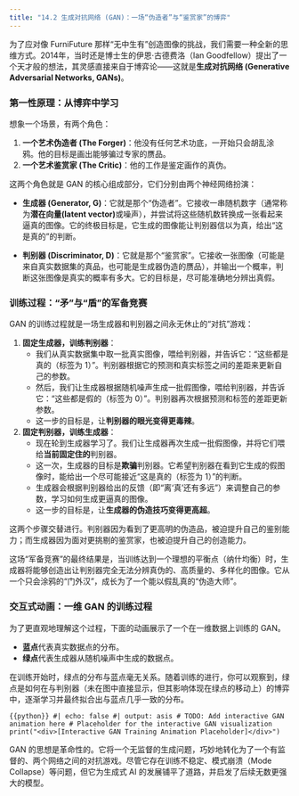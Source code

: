 ```yaml
---
title: "14.2 生成对抗网络 (GAN)：一场“伪造者”与“鉴赏家”的博弈"
---
```


为了应对像 FurniFuture 那样“无中生有”创造图像的挑战，我们需要一种全新的思维方式。2014年，当时还是博士生的伊恩·古德费洛（Ian Goodfellow）提出了一个天才般的想法，其灵感直接来自于博弈论——这就是**生成对抗网络 (Generative Adversarial Networks, GANs)**。

### 第一性原理：从博弈中学习

想象一个场景，有两个角色：

1.  **一个艺术伪造者 (The Forger)**：他没有任何艺术功底，一开始只会胡乱涂鸦。他的目标是画出能够骗过专家的赝品。
2.  **一个艺术鉴赏家 (The Critic)**：他的工作是鉴定画作的真伪。

这两个角色就是 GAN 的核心组成部分，它们分别由两个神经网络扮演：

-   **生成器 (Generator, G)**：它就是那个“伪造者”。它接收一串随机数字（通常称为**潜在向量(latent vector)**或噪声），并尝试将这些随机数转换成一张看起来逼真的图像。它的终极目标是，它生成的图像能让判别器信以为真，给出“这是真的”的判断。

-   **判别器 (Discriminator, D)**：它就是那个“鉴赏家”。它接收一张图像（可能是来自真实数据集的真品，也可能是生成器伪造的赝品），并输出一个概率，判断这张图像是真实的概率有多大。它的目标是，尽可能准确地分辨出真假。

### 训练过程：“矛”与“盾”的军备竞赛

GAN 的训练过程就是一场生成器和判别器之间永无休止的“对抗”游戏：

1.  **固定生成器，训练判别器**：
    -   我们从真实数据集中取一批真实图像，喂给判别器，并告诉它：“这些都是真的（标签为 1）”。判别器根据它的预测和真实标签之间的差距来更新自己的参数。
    -   然后，我们让生成器根据随机噪声生成一批假图像，喂给判别器，并告诉它：“这些都是假的（标签为 0）”。判别器再次根据预测和标签的差距更新参数。
    -   这一步的目标是，让**判别器的眼光变得更毒辣**。

2.  **固定判别器，训练生成器**：
    -   现在轮到生成器学习了。我们让生成器再次生成一批假图像，并将它们喂给**当前固定住的**判别器。
    -   这一次，生成器的目标是**欺骗**判别器。它希望判别器在看到它生成的假图像时，能给出一个尽可能接近“这是真的（标签为 1）”的判断。
    -   生成器会根据判别器给出的反馈（即“离‘真’还有多远”）来调整自己的参数，学习如何生成更逼真的图像。
    -   这一步的目标是，让**生成器的伪造技巧变得更高超**。

这两个步骤交替进行。判别器因为看到了更高明的伪造品，被迫提升自己的鉴别能力；而生成器因为面对更挑剔的鉴赏家，也被迫提升自己的创造能力。

这场“军备竞赛”的最终结果是，当训练达到一个理想的平衡点（纳什均衡）时，生成器将能够创造出让判别器完全无法分辨真伪的、高质量的、多样化的图像。它从一个只会涂鸦的“门外汉”，成长为了一个能以假乱真的“伪造大师”。

### 交互式动画：一维 GAN 的训练过程

为了更直观地理解这个过程，下面的动画展示了一个在一维数据上训练的 GAN。

-   **蓝点**代表真实数据点的分布。
-   **绿点**代表生成器从随机噪声中生成的数据点。

在训练开始时，绿点的分布与蓝点毫无关系。随着训练的进行，你可以观察到，绿点是如何在与判别器（未在图中直接显示，但其影响体现在绿点的移动上）的博弈中，逐渐学习并最终拟合出与蓝点几乎一致的分布。

```{{python}}
#| echo: false
#| output: asis
# TODO: Add interactive GAN animation here
# Placeholder for the interactive GAN visualization
print("<div>[Interactive GAN Training Animation Placeholder]</div>")
```

GAN 的思想是革命性的。它将一个无监督的生成问题，巧妙地转化为了一个有监督的、两个网络之间的对抗游戏。尽管它存在训练不稳定、模式崩溃（Mode Collapse）等问题，但它为生成式 AI 的发展铺平了道路，并启发了后续无数更强大的模型。

